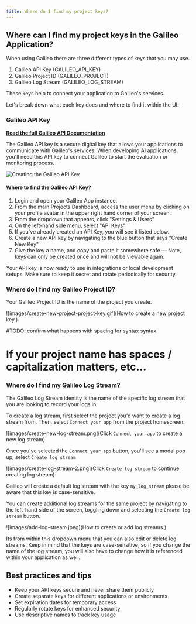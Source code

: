 ```yaml
---
title: Where do I find my project keys?
---
```


## Where can I find my project keys in the Galileo Application?

When using Galileo there are three different types of keys that you may use.

1. Galileo API Key (GALILEO_API_KEY)
2. Galileo Project ID (GALILEO_PROJECT)
3. Galileo Log Stream (GALILEO_LOG_STREAM)

These keys help to connect your application to Galileo's services.

Let's break down what each key does and where to find it within the UI.

### Galileo API Key

**[Read the full Galileo API Documentation](/api/api_keys/create-api-key.mdx)**

The Galileo API key is a secure digital key that allows your applications to communicate with Galileo's services. When developing AI applications, you'll need this API key to connect Galileo to start the evaluation or monitoring process.

![Creating the Galileo API Key](images/create-galileo-api-key.gif)

#### Where to find the Galileo API Key?

1. Login and open your Galileo App instance.
2. From the main Projects Dashboard, access the user menu by clicking on your profile avatar in the upper right hand corner of your screen.
3. From the dropdown that appears, click "Settings & Users"
4. On the left-hand side menu, select "API Keys"
5. If you've already created an API Key, you will see it listed below.
6. Create a new API key by navigating to the blue button that says "Create New Key"
7. Give the key a name, and copy and paste it somewhere safe — Note, keys can only be created once and will not be viewable again.

Your API key is now ready to use in integrations or local development setups. Make sure to keep it secret and rotate periodically for security.

### Where do I find my Galileo Project ID?

Your Galileo Project ID is the name of the project you create.

![images/create-new-project-project-key.gif](How to create a new project key.)

#TODO: confirm what happens with spacing for syntax syntax

# If your project name has spaces / capitalization matters, etc...

### Where do I find my Galileo Log Stream?

The Galileo Log Stream identity is the name of the specific log stream that you are looking to record your logs in.

To create a log stream, first select the project you'd want to create a log stream from.
Then, select `Connect your app` from the project homescreen.

![images/create-new-log-stream.png](Click `Connect your app` to create a new log stream)

Once you've selected the `Connect your app` button, you'll see a modal pop up, select `Create log stream`

![images/create-log-stream-2.png](Click `Create log stream` to continue creating log stream).

Galileo will create a default log stream with the key `my_log_stream` please be aware that this key is case-sensitive.

You can create additional log streams for the same project by navigating to the left-hand side of the screen, toggling down and selecting the `Create log stream` button.

![images/add-log-stream.jpeg](How to create or add log streams.)

Its from within this dropdown menu that you can also edit or delete log streams. Keep in mind that the keys are case-sensitive, so if you change the name of the log stream, you will also have to change how it is referenced within your application as well.

## Best practices and tips

- Keep your API keys secure and never share them publicly
- Create separate keys for different applications or environments
- Set expiration dates for temporary access
- Regularly rotate keys for enhanced security
- Use descriptive names to track key usage
